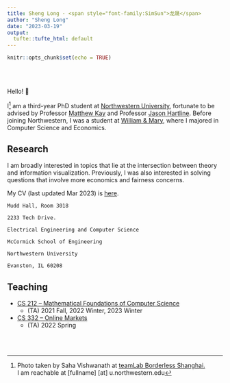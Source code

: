 ```yaml
---
title: Sheng Long · <span style="font-family:SimSun">龙晟</span>
author: "Sheng Long"
date: "2023-03-19"
output:
  tufte::tufte_html: default
---
```


```r
knitr::opts_chunk$set(echo = TRUE)
```
<br><br>

Hello! 👋

I^[Photo taken by Saha Vishwanath at <a href="https://borderless.teamlab.art/shanghai/">teamLab Borderless Shanghai.</a> <br>I am reachable at [fullname] [at] u.northwestern.edu] am a third-year PhD student at [Northwestern University](https://www.northwestern.edu/), fortunate to be advised by Professor [Matthew Kay](https://www.mjskay.com/) and Professor [Jason Hartline](https://sites.northwestern.edu/hartline/). Before joining Northwestern, I was a student at [William & Mary](https://www.wm.edu/), where I majored in Computer Science and Economics.

## Research

I am broadly interested in topics that lie at the intersection between theory and information visualization. Previously, I was also interested in solving questions that involve more economics and fairness concerns.

My CV (last updated Mar 2023) is [here](grad_cv.pdf).
```marginfigure
Mudd Hall, Room 3018

2233 Tech Drive.

Electrical Engineering and Computer Science

McCormick School of Engineering

Northwestern University

Evanston, IL 60208
```

## Teaching

- [CS 212 -- Mathematical Foundations of Computer Science](https://www.mccormick.northwestern.edu/computer-science/academics/courses/descriptions/212.html)
  - <span> (TA) 2021 Fall, 2022 Winter, 2023 Winter </span> 
- [CS 332 -- Online Markets](https://www.mccormick.northwestern.edu/computer-science/academics/courses/descriptions/332.html)
  - (TA) 2022 Spring 



<br> 
<br> 